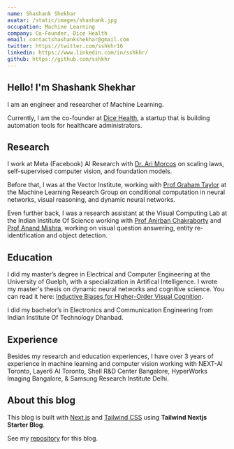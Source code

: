```yaml
---
name: Shashank Shekhar
avatar: /static/images/shashank.jpg
occupation: Machine Learning
company: Co-Founder, Dice Health
email: contactshashankshekhar@gmail.com
twitter: https://twitter.com/sshkhr16
linkedin: https://www.linkedin.com/in/sshkhr/
github: https://github.com/sshkhr
---
```


## Hello! I'm Shashank Shekhar

I am an engineer and researcher of Machine Learning. 

Currently, I am the co-founder at [Dice Health](https://dice.health), a startup that is building automation tools for healthcare administrators. 

## Research

I work at Meta (Facebook) AI Research with [Dr. Ari Morcos](https://www.arimorcos.com/about/) on scaling laws, self-supervised computer vision, and foundation models. 

Before that, I was at the Vector Institute, working with [Prof Graham Taylor](https://www.gwtaylor.ca/) at the Machine Learning Research Group on conditional computation in neural networks, visual reasoning, and dynamic neural networks. 

Even further back, I was a research assistant at the Visual Computing Lab at the Indian Institute Of Science working with [Prof Anirban Chakraborty](https://anirbanchakraborty.github.io/) and [Prof Anand Mishra](https://anandmishra22.github.io/), working on visual question answering, entity re-identification and object detection. 

## Education

I did my master’s degree in Electrical and Computer Engineering at the University of Guelph, with a specialization in Artifical Intelligence. I wrote my master's thesis on dynamic neural networks and cognitive science. You can read it here: [Inductive Biases for Higher-Order Visual Cognition](https://atrium.lib.uoguelph.ca/items/8d42d7d7-c0ca-411f-9b26-c3b682f47e16).

I did my bachelor’s in Electronics and Communication Engineering from Indian Institute Of Technology Dhanbad. 

## Experience

Besides my research and education experiences, I have over 3 years of experience in machine learning and computer vision working with NEXT-AI Toronto, Layer6 AI Toronto, Shell R&D Center Bangalore, HyperWorks Imaging Bangalore, & Samsung Research Institute Delhi.

## About this blog

This blog is built with [Next.js](https://nextjs.org/) and [Tailwind CSS](https://tailwindcss.com/) using **Tailwind Nextjs Starter Blog**.

See my [repository](https://github.com/sshkhr/blog) for this blog.